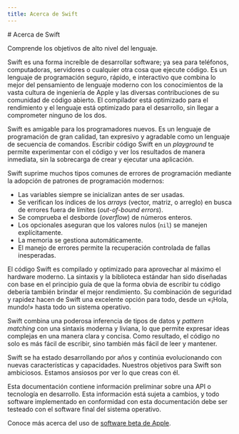 ```yaml
---
title: Acerca de Swift
---
```



<Hero>
  # Acerca de Swift

  Comprende los objetivos de alto nivel del lenguaje.
</Hero>

Swift es una forma increíble de desarrollar software; ya sea para teléfonos, computadoras, servidores o cualquier otra cosa que ejecute código. Es un lenguaje de programación seguro, rápido, e interactivo que combina lo mejor del pensamiento de lenguaje moderno con los conocimientos de la vasta cultura de ingeniería de Apple y las diversas contribuciones de su comunidad de código abierto. El compilador está optimizado para el rendimiento y el lenguaje está optimizado para el desarrollo, sin llegar a comprometer ninguno de los dos.

Swift es amigable para los programadores nuevos. Es un lenguaje de programación de gran calidad, tan expresivo y agradable como un lenguaje de secuencia de comandos. Escribir código Swift en un _playground_ te permite experimentar con el código y ver los resultados de manera inmediata, sin la sobrecarga de crear y ejecutar una aplicación.

Swift suprime muchos tipos comunes de errores de programación mediante la adopción de patrones de programación modernos:

- Las variables siempre se inicializan antes de ser usadas.
- Se verifican los índices de los _arrays_ (vector, matriz, o arreglo) en busca de errores fuera de límites (_out-of-bound errors_).
- Se comprueba el desborde (_overflow_) de números enteros.
- Los opcionales aseguran que los valores nulos (`nil`) se manejen explícitamente.
- La memoria se gestiona automáticamente.
- El manejo de errores permite la recuperación controlada de fallas inesperadas.

El código Swift es compilado y optimizado para aprovechar al máximo el hardware moderno. La sintaxis y la biblioteca estándar han sido diseñadas con base en el principio guía de que la forma obvia de escribir tu código debería también brindar el mejor rendimiento. Su combinación de seguridad y rapidez hacen de Swift una excelente opción para todo, desde un «¡Hola, mundo!» hasta todo un sistema operativo.

Swift combina una poderosa inferencia de tipos de datos y _pattern matching_ con una sintaxis moderna y liviana, lo que permite expresar ideas complejas en una manera clara y concisa. Como resultado, el código no solo es más fácil de escribir, sino también más fácil de leer y mantener.

Swift se ha estado desarrollando por años y continúa evolucionando con nuevas características y capacidades. Nuestros objetivos para Swift son ambiciosos. Estamos ansiosos por ver lo que creas con él.

<Callout type="beta">
  Esta documentación contiene información preliminar sobre una API o tecnología
  en desarrollo. Esta información está sujeta a cambios, y todo software
  implementado en conformidad con esta documentación debe ser testeado con el
  software final del sistema operativo.

  Conoce más acerca del uso de [software beta de Apple](https://developer.apple.com/es/support/beta-software/).
</Callout>
